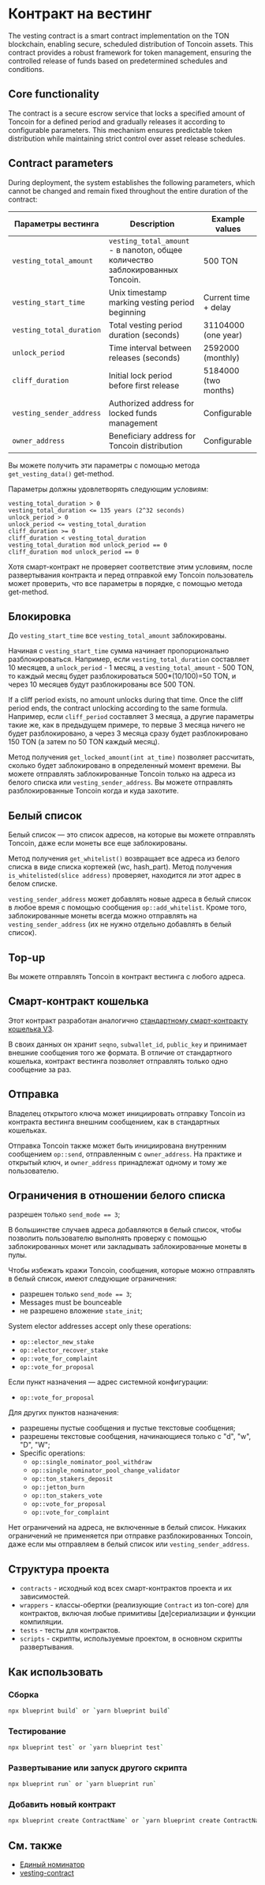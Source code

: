 
# Контракт на вестинг

The vesting contract is a smart contract implementation on the TON blockchain, enabling secure, scheduled distribution of Toncoin assets. This contract provides a robust framework for token management, ensuring the controlled release of funds based on predetermined schedules and conditions.

## Core functionality

The contract is a secure escrow service that locks a specified amount of Toncoin for a defined period and gradually releases it according to configurable parameters. This mechanism ensures predictable token distribution while maintaining strict control over asset release schedules.

## Contract parameters

During deployment, the system establishes the following parameters, which cannot be changed and remain fixed throughout the entire duration of the contract:

| Параметры вестинга       | Description                                                                   | Example values       |
| ------------------------ | ----------------------------------------------------------------------------- | -------------------- |
| `vesting_total_amount`   | `vesting_total_amount` - в nanoton, общее количество заблокированных Toncoin. | 500 TON              |
| `vesting_start_time`     | Unix timestamp marking vesting period beginning                               | Current time + delay |
| `vesting_total_duration` | Total vesting period duration (seconds)                                       | 31104000 (one year)  |
| `unlock_period`          | Time interval between releases (seconds)                                      | 2592000 (monthly)    |
| `cliff_duration`         | Initial lock period before first release                                      | 5184000 (two months) |
| `vesting_sender_address` | Authorized address for locked funds management                                | Configurable         |
| `owner_address`          | Beneficiary address for Toncoin distribution                                  | Configurable         |

Вы можете получить эти параметры с помощью метода `get_vesting_data()` get-method.

Параметры должны удовлетворять следующим условиям:

```
vesting_total_duration > 0
vesting_total_duration <= 135 years (2^32 seconds)
unlock_period > 0
unlock_period <= vesting_total_duration
cliff_duration >= 0
cliff_duration < vesting_total_duration
vesting_total_duration mod unlock_period == 0
cliff_duration mod unlock_period == 0
```

Хотя смарт-контракт не проверяет соответствие этим условиям, после развертывания контракта и перед отправкой ему Toncoin пользователь может проверить, что все параметры в порядке, с помощью метода get-method.

## Блокировка

До `vesting_start_time` все `vesting_total_amount` заблокированы.

Начиная с `vesting_start_time` сумма начинает пропорционально разблокироваться. Например, если `vesting_total_duration` составляет 10 месяцев, а `unlock_period` - 1 месяц, а `vesting_total_amount` - 500 TON, то каждый месяц будет разблокироваться 500\*(10/100)=50 TON, и через 10 месяцев будут разблокированы все 500 TON.

If a cliff period exists, no amount unlocks during that time. Once the cliff period ends, the contract unlocking according to the same formula. Например, если `cliff_period` составляет 3 месяца, а другие параметры такие же, как в предыдущем примере, то первые 3 месяца ничего не будет разблокировано, а через 3 месяца сразу будет разблокировано 150 TON (а затем по 50 TON каждый месяц).

Метод получения `get_locked_amount(int at_time)` позволяет рассчитать, сколько будет заблокировано в определенный момент времени. Вы можете отправлять заблокированные Toncoin только на адреса из белого списка или `vesting_sender_address`. Вы можете отправлять разблокированные Toncoin когда и куда захотите.

## Белый список

Белый список — это список адресов, на которые вы можете отправлять Toncoin, даже если монеты все еще заблокированы.

Метод получения `get_whitelist()` возвращает все адреса из белого списка в виде списка кортежей (wc, hash_part). Метод получения `is_whitelisted(slice address)` проверяет, находится ли этот адрес в белом списке.

`vesting_sender_address` может добавлять новые адреса в белый список в любое время с помощью сообщения `op::add_whitelist`. Кроме того, заблокированные монеты всегда можно отправлять на `vesting_sender_address` (их не нужно отдельно добавлять в белый список).

## Top-up

Вы можете отправлять Toncoin в контракт вестинга с любого адреса.

## Смарт-контракт кошелька

Этот контракт разработан аналогично [стандартному смарт-контракту кошелька V3](https://github.com/ton-blockchain/ton/blob/master/crypto/smartcont/wallet3-code.fc).

В своих данных он хранит `seqno`, `subwallet_id`, `public_key` и принимает внешние сообщения того же формата. В отличие от стандартного кошелька, контракт вестинга позволяет отправлять только одно сообщение за раз.

## Отправка

Владелец открытого ключа может инициировать отправку Toncoin из контракта вестинга внешним сообщением, как в стандартных кошельках.

Отправка Toncoin также может быть инициирована внутренним сообщением `op::send`, отправленным с `owner_address`. На практике и открытый ключ, и `owner_address` принадлежат одному и тому же пользователю.

## Ограничения в отношении белого списка

разрешен только `send_mode == 3`;

В большинстве случаев адреса добавляются в белый список, чтобы позволить пользователю выполнять проверку с помощью заблокированных монет или закладывать заблокированные монеты в пулы.

Чтобы избежать кражи Toncoin, сообщения, которые можно отправлять в белый список, имеют следующие ограничения:

* разрешен только `send_mode == 3`;
* Messages must be bounceable
* не разрешено вложение `state_init`;

System elector addresses accept only these operations:

* `op::elector_new_stake`
* `op::elector_recover_stake`
* `op::vote_for_complaint`
* `op::vote_for_proposal`

Если пункт назначения — адрес системной конфигурации:

* `op::vote_for_proposal`

Для других пунктов назначения:

* разрешены пустые сообщения и пустые текстовые сообщения;
* разрешены текстовые сообщения, начинающиеся только с "d", "w", "D", "W";
* Specific operations:
  * `op::single_nominator_pool_withdraw`
  * `op::single_nominator_pool_change_validator`
  * `op::ton_stakers_deposit`
  * `op::jetton_burn`
  * `op::ton_stakers_vote`
  * `op::vote_for_proposal`
  * `op::vote_for_complaint`

Нет ограничений на адреса, не включенные в белый список. Никаких ограничений не применяется при отправке разблокированных Toncoin, даже если мы отправляем в белый список или `vesting_sender_address`.

## Структура проекта

* `contracts` - исходный код всех смарт-контрактов проекта и их зависимостей.
* `wrappers` - классы-обертки (реализующие `Contract` из ton-core) для контрактов, включая любые примитивы [де]сериализации и функции компиляции.
* `tests` - тесты для контрактов.
* `scripts` - скрипты, используемые проектом, в основном скрипты развертывания.

## Как использовать

### Сборка

```bash
npx blueprint build` or `yarn blueprint build`
```

### Тестирование

```bash
npx blueprint test` or `yarn blueprint test`
```

### Развертывание или запуск другого скрипта

```bash
npx blueprint run` or `yarn blueprint run`
```

### Добавить новый контракт

```bash
npx blueprint create ContractName` or `yarn blueprint create ContractName`
```

## См. также

* [Единый номинатор](/v3/documentation/smart-contracts/contracts-specs/single-nominator-pool)
* [vesting-contract](https://github.com/ton-blockchain/vesting-contract)

<Feedback />
